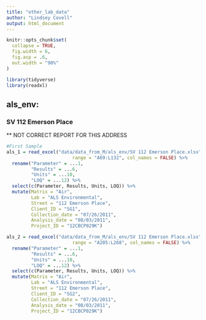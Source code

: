 ```yaml
---
title: "other_lab_data"
author: "Lindsey Covell"
output: html_document
---
```


```r
knitr::opts_chunk$set(
  collapse = TRUE,
  fig.width = 6,
  fig.asp = .6,
  out.width = "90%"
)

library(tidyverse)
library(readxl)
```

## als_env:  

### SV 112 Emerson Place

** NOT CORRECT REPORT FOR THIS ADDRESS 

```r
#First Sample
als_1 = read_excel("data/data_from_M/als_env/SV 112 Emerson Place.xlsx", 
                        range = "A69:L132", col_names = FALSE) %>% 
  rename("Parameter" = ...1,
         "Results" = ...6, 
         "Units" = ...10,
         "LOQ" = ...12) %>% 
  select(c(Parameter, Results, Units, LOQ)) %>% 
  mutate(Matrix = "Air", 
         Lab = "ALS Environmental",
         Street = "112 Emerson Place",
         Client_ID = "SG1",
         Collection_date = "07/26/2011", 
         Analysis_date = "08/03/2011",
         Project_ID = "12CBCP029K")

als_2 = read_excel("data/data_from_M/als_env/SV 112 Emerson Place.xlsx", 
                        range = "A205:L268", col_names = FALSE) %>% 
  rename("Parameter" = ...1,
         "Results" = ...6, 
         "Units" = ...10,
         "LOQ" = ...12) %>% 
  select(c(Parameter, Results, Units, LOQ)) %>% 
  mutate(Matrix = "Air", 
         Lab = "ALS Environmental",
         Street = "112 Emerson Place",
         Client_ID = "SG2",
         Collection_date = "07/26/2011", 
         Analysis_date = "08/03/2011",
         Project_ID = "12CBCP029K")
```


